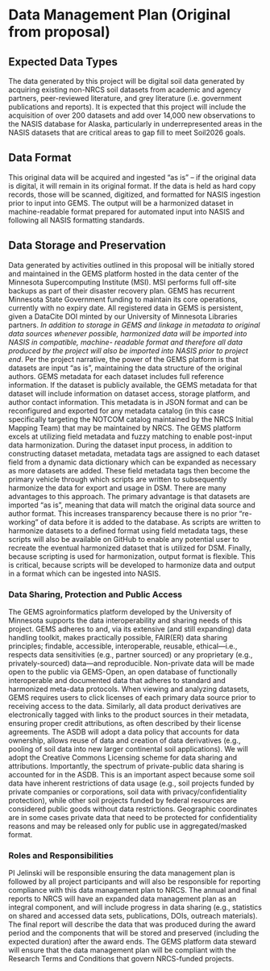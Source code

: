 # Data Management Plan (Original from proposal)

## Expected Data Types

The data generated by this project will be digital soil data generated by acquiring existing non-NRCS soil datasets from academic and agency partners, peer-reviewed literature, and grey literature (i.e. government publications and reports). It is expected that this project will include the acquisition of over 200 datasets and add over 14,000 new observations to the NASIS database for Alaska, particularly in underrepresented areas in the NASIS datasets that are critical areas to gap fill to meet Soil2026 goals.

## Data Format

This original data will be acquired and ingested “as is” – if the original data is digital, it will remain in its original format. If the data is held as hard copy records, those will be scanned, digitized, and formatted for NASIS ingestion prior to input into GEMS. The output will be a harmonized dataset in machine-readable format prepared for automated input into NASIS and following all NASIS formatting standards.

## Data Storage and Preservation

Data generated by activities outlined in this proposal will be initially stored and maintained in the GEMS platform hosted in the data center of the Minnesota Supercomputing Institute (MSI). MSI performs full off-site backups as part of their disaster recovery plan. GEMS has recurrent Minnesota State Government funding to maintain its core operations, currently with no expiry date. All registered data in GEMS is persistent, given a DataCite DOI minted by our University of Minnesota Libraries partners.
*In addition to storage in GEMS and linkage in metadata to original data sources whenever possible, harmonized data will be imported into NASIS in compatible, machine- readable format and therefore all data produced by the project will also be imported into NASIS prior to project end*. Per the project narrative, the power of the GEMS platform is that datasets are input “as is”, maintaining the data structure of the original authors. GEMS metadata for each dataset includes full reference information. If the dataset is publicly available, the GEMS metadata for that dataset will include information on dataset access, storage platform, and author contact information. This metadata is in JSON format and can be reconfigured and exported for any metadata catalog (in this case specifically targeting the NOTCOM catalog maintained by the NRCS Initial Mapping Team) that may be maintained by NRCS. The GEMS platform excels at utilizing field metadata and fuzzy matching to enable post-input data harmonization. During the dataset input process, in addition to constructing dataset metadata, metadata tags are assigned to each dataset field from a dynamic data dictionary which can be expanded as necessary as more datasets are added. These field metadata tags then become the primary vehicle through which scripts are written to subsequently harmonize the data for export and usage in DSM. There are many advantages to this approach. The primary advantage is that datasets are imported “as is”, meaning that data will match the original data source and author format. This increases transparency because there is no prior “re-working” of data before it is added to the database. As scripts are written to harmonize datasets to a defined format using field metadata tags, these scripts will also be available on GitHub to enable any potential user to recreate the eventual harmonized dataset that is utilized for DSM. Finally, because scripting is used for harmonization, output format is flexible. This is critical, because scripts will be developed to harmonize data and output in a format which can be ingested into NASIS.

### Data Sharing, Protection and Public Access

The GEMS agroinformatics platform developed by the University of Minnesota supports the data interoperability and sharing needs of this project. GEMS adheres to and, via its extensive (and still expanding) data handling toolkit, makes practically possible, FAIR(ER) data sharing principles; findable, accessible, interoperable, reusable, ethical—i.e., respects data sensitivities (e.g., partner sourced) or any proprietary (e.g., privately-sourced) data—and reproducible. Non-private data will be made open to the public via GEMS-Open, an open database of functionally interoperable and documented data that adheres to standard and harmonized meta-data protocols. When viewing and analyzing datasets, GEMS requires users to click licenses of each primary data source prior to receiving access to the data. Similarly, all data product derivatives are electronically tagged with links to the product sources in their metadata, ensuring proper credit attributions, as often described by their license agreements. The ASDB will adopt a data policy that accounts for data ownership, allows reuse of data and creation of data derivatives (e.g., pooling of soil data into new larger continental soil applications). We will adopt the Creative Commons Licensing scheme for data sharing and attributions. Importantly, the spectrum of private-public data sharing is accounted for in the ASDB. This is an important aspect because some soil data have inherent restrictions of data usage (e.g., soil projects funded by private companies or corporations, soil data with privacy/confidentiality protection), while other soil projects funded by federal resources are considered public goods without data restrictions. Geographic coordinates are in some cases private data that need to be protected for confidentiality reasons and may be released only for public use in aggregated/masked format.

### Roles and Responsibilities

PI Jelinski will be responsible ensuring the data management plan is followed by all project participants and will also be responsible for reporting compliance with this data management plan to NRCS. The annual and final reports to NRCS will have an expanded data management plan as an integral component, and will include progress in data sharing (e.g., statistics on shared and accessed data sets, publications, DOIs, outreach materials). The final report will describe the data that was produced during the award period and the components that will be stored and preserved (including the expected duration) after the award ends. The GEMS platform data steward will ensure that the data management plan will be compliant with the Research Terms and Conditions that govern NRCS-funded projects.
